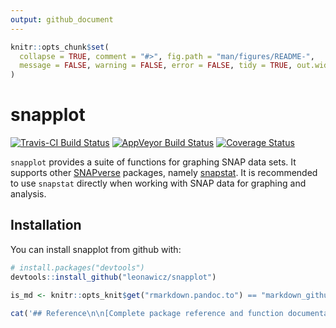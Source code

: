 ```yaml
---
output: github_document
---
```


<!-- README.md is generated from README.Rmd. Please edit that file -->

```r
knitr::opts_chunk$set(
  collapse = TRUE, comment = "#>", fig.path = "man/figures/README-",
  message = FALSE, warning = FALSE, error = FALSE, tidy = TRUE, out.width = "100%"
)
```
# snapplot

[![Travis-CI Build Status](https://travis-ci.org/leonawicz/snapplot.svg?branch=master)](https://travis-ci.org/leonawicz/snapplot)
[![AppVeyor Build Status](https://ci.appveyor.com/api/projects/status/github/leonawicz/snapplot?branch=master&svg=true)](https://ci.appveyor.com/project/leonawicz/snapplot)
[![Coverage Status](https://img.shields.io/codecov/c/github/leonawicz/snapplot/master.svg)](https://codecov.io/github/leonawicz/snapplot?branch=master)

`snapplot` provides a suite of functions for graphing SNAP data sets. It supports other [SNAPverse](https://leonawicz.github.io/snapverse/) packages, namely [snapstat](https://leonawicz.github.io/snapstat/). It is recommended to use `snapstat` directly when working with SNAP data for graphing and analysis.

## Installation

You can install snapplot from github with:

```r
# install.packages("devtools")
devtools::install_github("leonawicz/snapplot")
```

```r
is_md <- knitr::opts_knit$get("rmarkdown.pandoc.to") == "markdown_github-ascii_identifiers"
```

```r
cat('## Reference\n\n[Complete package reference and function documentation](https://leonawicz.github.io/snapplot/)')
```
